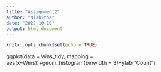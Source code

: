 ```yaml
---
title: "Assignment2"
author: "Nishitha"
date: "2022-10-10"
output: html_document
---
```


```r
knitr::opts_chunk$set(echo = TRUE)
```

ggplot(data = wins_tidy, mapping = aes(x=Wins))+geom_histogram(binwidth = 3)+ylab("Count")